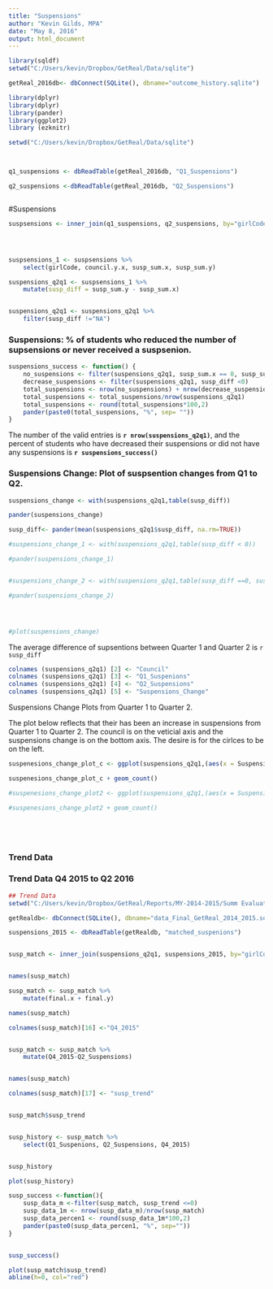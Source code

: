 ```yaml
---
title: "Suspensions"
author: "Kevin Gilds, MPA"
date: "May 8, 2016"
output: html_document
---
```



```r

library(sqldf)
setwd("C:/Users/kevin/Dropbox/GetReal/Data/sqlite")

getReal_2016db<- dbConnect(SQLite(), dbname="outcome_history.sqlite")

library(dplyr)
library(dplyr)
library(pander)
library(ggplot2)
library (ezknitr)

setwd("C:/Users/kevin/Dropbox/GetReal/Data/sqlite")



q1_suspensions <- dbReadTable(getReal_2016db, "Q1_Suspensions")

q2_suspensions <-dbReadTable(getReal_2016db, "Q2_Suspensions")



```



#Suspensions
 

```r

suspsensions <- inner_join(q1_suspensions, q2_suspensions, by="girlCode")




suspsensions_1 <- suspsensions %>%
    select(girlCode, council.y.x, susp_sum.x, susp_sum.y)

suspensions_q2q1 <- suspsensions_1 %>%
    mutate(susp_diff = susp_sum.y - susp_sum.x)


suspensions_q2q1 <- suspensions_q2q1 %>%
    filter(susp_diff !="NA")

```

### Suspensions: % of students who reduced the number of supsensions or never received a suspsenion. 
```r
suspensions_success <- function() {
    no_suspensions <- filter(suspensions_q2q1, susp_sum.x == 0, susp_sum.y == 0)
    decrease_suspensions <- filter(suspensions_q2q1, susp_diff <0)
    total_suspensions <- nrow(no_suspensions) + nrow(decrease_suspensions)
    total_suspensions <- total_suspensions/nrow(suspensions_q2q1)
    total_suspensions <- round(total_suspensions*100,2)
    pander(paste0(total_suspensions, "%", sep= ""))
}


```

The number of the valid entries is **`r nrow(suspensions_q2q1)`**, and the percent of students who have decreased their suspensions or did not have any suspensions is **`r suspensions_success()`**

### Suspensions Change: Plot of suspsention changes from Q1 to Q2. 

```r

suspensions_change <- with(suspensions_q2q1,table(susp_diff))

pander(suspensions_change)

susp_diff<- pander(mean(suspensions_q2q1$susp_diff, na.rm=TRUE))

#suspensions_change_1 <- with(suspensions_q2q1,table(susp_diff < 0))

#pander(suspensions_change_1)


#suspensions_change_2 <- with(suspensions_q2q1,table(susp_diff ==0, susp_sum.y==0))

#pander(suspensions_change_2)




#plot(suspensions_change)
```

The average difference of supsentions between Quarter 1 and Quarter 2 is `r susp_diff`


```r

colnames (suspensions_q2q1) [2] <- "Council"
colnames (suspensions_q2q1) [3] <- "Q1_Suspenions"
colnames (suspensions_q2q1) [4] <- "Q2_Suspensions"
colnames (suspensions_q2q1) [5] <- "Suspensions_Change"

```

Suspensions Change Plots from Quarter 1 to Quarter 2. 

The plot below reflects that their has been an increase in suspensions from  Quarter 1 to  Quarter 2. The council is on the veticial axis and the suspensions change is on the bottom axis. The desire is for the cirlces to be on the left.  
```r

suspenesions_change_plot_c <- ggplot(suspensions_q2q1,(aes(x = Suspensions_Change, y = Council)))

suspenesions_change_plot_c + geom_count()

#suspenesions_change_plot2 <- ggplot(suspensions_q2q1,(aes(x = Suspensions_Change, y = Q1_Suspenions)))

#suspenesions_change_plot2 + geom_count()






```


### Trend Data

### Trend Data Q4 2015 to Q2 2016
```r

## Trend Data
setwd("C:/Users/kevin/Dropbox/GetReal/Reports/MY-2014-2015/Summ Evaluation Report/data")

getRealdb<- dbConnect(SQLite(), dbname="data_Final_GetReal_2014_2015.sqlite")

suspensions_2015 <- dbReadTable(getRealdb, "matched_suspenions")



```

```r

susp_match <- inner_join(suspensions_q2q1, suspensions_2015, by="girlCode")


names(susp_match)

susp_match <- susp_match %>%
    mutate(final.x + final.y)

names(susp_match)

colnames(susp_match)[16] <-"Q4_2015"


susp_match <- susp_match %>%
    mutate(Q4_2015-Q2_Suspensions)


names(susp_match)

colnames(susp_match)[17] <- "susp_trend"


susp_match$susp_trend



```


```r
susp_history <- susp_match %>%
    select(Q1_Suspenions, Q2_Suspensions, Q4_2015)


susp_history

plot(susp_history)

```



```r

susp_success <-function(){
    susp_data_m <-filter(susp_match, susp_trend <=0)
    susp_data_1m <- nrow(susp_data_m)/nrow(susp_match)
    susp_data_percen1 <- round(susp_data_1m*100,2)
    pander(paste0(susp_data_percen1, "%", sep=""))
}


susp_success()

```





```r

plot(susp_match$susp_trend)
abline(h=0, col="red")

```



